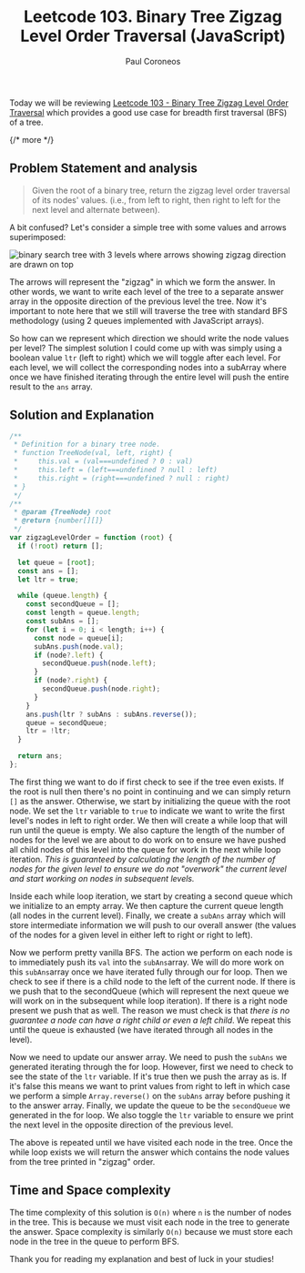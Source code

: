 ﻿---
title: "Leetcode 103. Binary Tree Zigzag Level Order Traversal (JavaScript)"
description: "Solution to Leetcode 103 - Binary Tree Zigzag Level Order Traversal  (JavaScript)"
pubDate: 2023-06-06
author: "Paul Coroneos"
tags: ["leetcode", "bst", "bfs", "medium"]
---

Today we will be reviewing [Leetcode 103 - Binary Tree Zigzag Level Order Traversal](https://leetcode.com/problems/binary-tree-zigzag-level-order-traversal/description/) which provides a good use case for breadth first traversal (BFS) of a tree.

{/* more */}

## Problem Statement and analysis

> Given the root of a binary tree, return the zigzag level order traversal of its nodes' values. (i.e., from left to right, then right to left for the next level and alternate between).

A bit confused? Let's consider a simple tree with some values and arrows superimposed:

<div class="flex justify-center px-4 md:px-8 lg:px-12">
  <img
    src="/blog-assets/leetcode-103-binary-tree-zigzag-level-order-traversal/tree.jpg"
    alt="binary search tree with 3 levels where arrows showing zigzag direction are drawn on top"
  />
</div>

The arrows will represent the "zigzag" in which we form the answer. In other words, we want to write each level of the tree to a separate answer array in the opposite direction of the previous level the tree.
Now it's important to note here that we still will traverse the tree with standard BFS methodology (using 2 queues implemented with JavaScript arrays).

So how can we represent which direction we should write the node values per level? The simplest solution I could come up with was simply using a boolean value `ltr` (left to right) which we will toggle after each level. For each level, we will collect the corresponding nodes into a subArray where once we have finished iterating through the entire level will push the entire result to the `ans` array.

## Solution and Explanation

```javascript
/**
 * Definition for a binary tree node.
 * function TreeNode(val, left, right) {
 *     this.val = (val===undefined ? 0 : val)
 *     this.left = (left===undefined ? null : left)
 *     this.right = (right===undefined ? null : right)
 * }
 */
/**
 * @param {TreeNode} root
 * @return {number[][]}
 */
var zigzagLevelOrder = function (root) {
  if (!root) return [];

  let queue = [root];
  const ans = [];
  let ltr = true;

  while (queue.length) {
    const secondQueue = [];
    const length = queue.length;
    const subAns = [];
    for (let i = 0; i < length; i++) {
      const node = queue[i];
      subAns.push(node.val);
      if (node?.left) {
        secondQueue.push(node.left);
      }
      if (node?.right) {
        secondQueue.push(node.right);
      }
    }
    ans.push(ltr ? subAns : subAns.reverse());
    queue = secondQueue;
    ltr = !ltr;
  }

  return ans;
};
```

The first thing we want to do if first check to see if the tree even exists. If the root is null then there's no point in continuing and we can simply return `[]` as the answer. Otherwise, we start by initializing the queue with the root node. We set the `ltr` variable to `true` to indicate we want to write the first level's nodes in left to right order. We then will create a while loop that will run until the queue is empty. We also capture the length of the number of nodes for the level we are about to do work on to ensure we have pushed all child nodes of this level into the queue for work in the next while loop iteration. _This is guaranteed by calculating the length of the number of nodes for the given level to ensure we do not "overwork" the current level and start working on nodes in subsequent levels._

Inside each while loop iteration, we start by creating a second queue which we initialize to an empty array. We then capture the current queue length (all nodes in the current level). Finally, we create a `subAns` array which will store intermediate information we will push to our overall answer (the values of the nodes for a given level in either left to right or right to left).

Now we perform pretty vanilla BFS. The action we perform on each node is to immediately push its `val` into the `subAns`array. We will do more work on this `subAns`array once we have iterated fully through our for loop. Then we check to see if there is a child node to the left of the current node. If there is we push that to the secondQueue (which will represent the next queue we will work on in the subsequent while loop iteration). If there is a right node present we push that as well. The reason we must check is that _there is no guarantee a node can have a right child or even a left child_. We repeat this until the queue is exhausted (we have iterated through all nodes in the level).

Now we need to update our answer array. We need to push the `subAns` we generated iterating through the for loop. However, first we need to check to see the state of the `ltr` variable. If it's true then we push the array as is. If it's false this means we want to print values from right to left in which case we perform a simple `Array.reverse()` on the `subAns` array before pushing it to the answer array. Finally, we update the queue to be the `secondQueue` we generated in the for loop. We also toggle the `ltr` variable to ensure we print the next level in the opposite direction of the previous level.

The above is repeated until we have visited each node in the tree. Once the while loop exists we will return the answer which contains the node values from the tree printed in "zigzag" order.

## Time and Space complexity

The time complexity of this solution is `O(n)` where `n` is the number of nodes in the tree. This is because we must visit each node in the tree to generate the answer. Space complexity is similarly `O(n)` because we must store each node in the tree in the queue to perform BFS.

Thank you for reading my explanation and best of luck in your studies!

